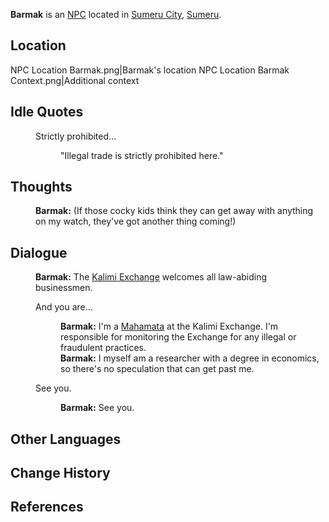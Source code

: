 {{Character Infobox
|type             = NPC
|image            = NPC Barmak.png
|region           = Sumeru
|affiliation      = Sumeru Akademiya
|title            = Mahamata at the Exchange
|ancestry         = <!-- Clan/family -->
|father           = 
|mother           = 
|spouse           = 
|sibling          = 
|child            = 
|relative         = 
|voiceEN          = [[imdb:nm8517409|Kevin Andrew Rivera]]<ref name="Kevin Andrew Rivera 2">Twitter: [https://twitter.com/KevinARiveraVO/status/1573098695708770305 EN VA Self Announcement]</ref>
|voiceCN          = 
|voiceJP          = 
|dialoguereward   = 
}}
'''Barmak''' is an [[NPC]] located in [[Sumeru City]], [[Sumeru]].

==Location==
<gallery>
NPC Location Barmak.png|Barmak's location
NPC Location Barmak Context.png|Additional context
</gallery>
<!--
==Profile==
''(To be added.)''

===Personality===
''(To be added.)''

===Appearance===
''(To be added.)''

==Quests and Events==
{{Quests and Events}}
-->
==Idle Quotes==
{{Dialogue start}}
: {{DIcon|Idle}} Strictly prohibited...
:: {{A|VO Barmak 01.ogg}} "Illegal trade is strictly prohibited here."
{{Dialogue end}}

==Thoughts==
{{All Schemes to Know Explanation|name=Barmak}}
:{{A|VO Barmak All Schemes to Know 01.ogg}} '''Barmak:''' (If those cocky kids think they can get away with anything on my watch, they've got another thing coming!)

==Dialogue==
{{Dialogue start}}
:'''Barmak:''' The [[Kalimi Exchange]] welcomes all law-abiding businessmen.
:{{DIcon}} And you are...
::'''Barmak:''' I'm a [[Sumeru Akademiya|Mahamata]] at the Kalimi Exchange. I'm responsible for monitoring the Exchange for any illegal or fraudulent practices.
::'''Barmak:''' I myself am a researcher with a degree in economics, so there's no speculation that can get past me.
:{{DIcon}} See you.
::'''Barmak:''' See you.
{{Dialogue end}}
<!--
==Event Dialogue==
===Event Name===
{{Dialogue start}}
:'''{{subst:PAGENAME}}:'''
{{Dialogue end}}

==Trivia==
* 
-->

==Other Languages==
{{Other Languages
|default_hidden = 1
|en      = Barmak
|zhs     = 巴尔马克
|zhs_rm  = Bā'ěrmǎkè
|zht     = 巴爾馬克
|zht_rm  = Bā'ěrmǎkè
|ja      = バルマク
|ja_rm   = Barumaku
|ko      = 바르막
|ko_rm   = Bareumak
|es      = Barmak
|fr      = Barmak
|ru      = Бармак
|th      = Barmak
|vi      = Barmak
|de      = Barmak
|id      = Barmak
|pt      = Barmak
|tr      = Barmak
|it      = Barmak
}}

==Change History==
{{Change History|3.0}}

==References==
{{Reflist}}